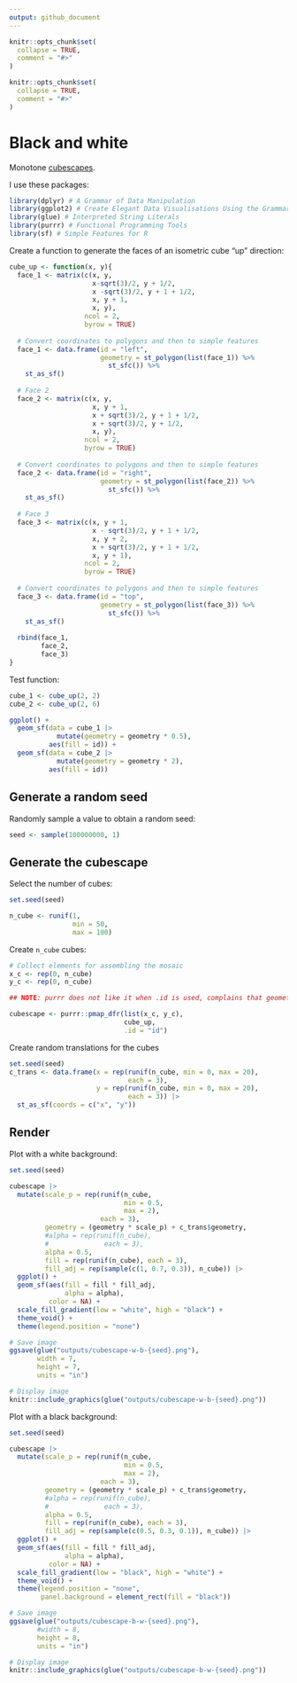 ```yaml
---
output: github_document
---
```


<!-- README.md is generated from README.Rmd. Please edit that file -->

```r
knitr::opts_chunk$set(
  collapse = TRUE,
  comment = "#>"
)
```

<!-- README.md is generated from README.Rmd. Please edit that file -->

```r
knitr::opts_chunk$set(
  collapse = TRUE,
  comment = "#>"
)
```

# Black and white

<!-- badges: start -->
<!-- badges: end -->

Monotone [cubescapes]().

I use these packages:
```r
library(dplyr) # A Grammar of Data Manipulation
library(ggplot2) # Create Elegant Data Visualisations Using the Grammar of Graphics
library(glue) # Interpreted String Literals
library(purrr) # Functional Programming Tools
library(sf) # Simple Features for R
```

Create a function to generate the faces of an isometric cube "up" direction:
```r
cube_up <- function(x, y){
  face_1 <- matrix(c(x, y, 
                     x-sqrt(3)/2, y + 1/2,
                     x -sqrt(3)/2, y + 1 + 1/2,
                     x, y + 1,
                     x, y),
                   ncol = 2,
                   byrow = TRUE)
  
  # Convert coordinates to polygons and then to simple features
  face_1 <- data.frame(id = "left",
                       geometry = st_polygon(list(face_1)) %>% 
                         st_sfc()) %>% 
    st_as_sf()
  
  # Face 2
  face_2 <- matrix(c(x, y,
                     x, y + 1,
                     x + sqrt(3)/2, y + 1 + 1/2,
                     x + sqrt(3)/2, y + 1/2,
                     x, y),
                   ncol = 2,
                   byrow = TRUE)
  
  # Convert coordinates to polygons and then to simple features
  face_2 <- data.frame(id = "right",
                       geometry = st_polygon(list(face_2)) %>% 
                         st_sfc()) %>% 
    st_as_sf()
  
  # Face 3
  face_3 <- matrix(c(x, y + 1,
                     x - sqrt(3)/2, y + 1 + 1/2,
                     x, y + 2,
                     x + sqrt(3)/2, y + 1 + 1/2,
                     x, y + 1),
                   ncol = 2,
                   byrow = TRUE)
  
  # Convert coordinates to polygons and then to simple features
  face_3 <- data.frame(id = "top",
                       geometry = st_polygon(list(face_3)) %>% 
                         st_sfc()) %>% 
    st_as_sf()
  
  rbind(face_1,
        face_2,
        face_3)
}
```

Test function:
```r
cube_1 <- cube_up(2, 2)
cube_2 <- cube_up(2, 6)

ggplot() +
  geom_sf(data = cube_1 |>
            mutate(geometry = geometry * 0.5),
          aes(fill = id)) + 
  geom_sf(data = cube_2 |>
            mutate(geometry = geometry * 2),
          aes(fill = id)) 
```

## Generate a random seed

Randomly sample a value to obtain a random seed:
```r
seed <- sample(100000000, 1)
```

## Generate the cubescape

Select the number of cubes:
```r
set.seed(seed)

n_cube <- runif(1, 
                min = 50, 
                max = 100)
```

Create `n_cube` cubes:
```r
# Collect elements for assembling the mosaic
x_c <- rep(0, n_cube)
y_c <- rep(0, n_cube)

## NOTE: purrr does not like it when .id is used, complains that geometry column not present: why?

cubescape <- purrr::pmap_dfr(list(x_c, y_c), 
                             cube_up, 
                             .id = "id")
```

Create random translations for the cubes
```r
set.seed(seed)
c_trans <- data.frame(x = rep(runif(n_cube, min = 0, max = 20),
                              each = 3), 
                      y = rep(runif(n_cube, min = 0, max = 20),
                              each = 3)) |>
  st_as_sf(coords = c("x", "y"))
```

## Render

Plot with a white background:
```r
set.seed(seed)

cubescape |>
  mutate(scale_p = rep(runif(n_cube,
                             min = 0.5,
                             max = 2),
                       each = 3),
         geometry = (geometry * scale_p) + c_trans$geometry,
         #alpha = rep(runif(n_cube),
         #              each = 3),
         alpha = 0.5,
         fill = rep(runif(n_cube), each = 3),
         fill_adj = rep(sample(c(1, 0.7, 0.3)), n_cube)) |>
  ggplot() +
  geom_sf(aes(fill = fill * fill_adj,
              alpha = alpha),
          color = NA) +
  scale_fill_gradient(low = "white", high = "black") +
  theme_void() + 
  theme(legend.position = "none")

# Save image
ggsave(glue("outputs/cubescape-w-b-{seed}.png"),
       width = 7,
       height = 7,
       units = "in")
```

```r
# Display image
knitr::include_graphics(glue("outputs/cubescape-w-b-{seed}.png"))
```

Plot with a black background:
```r
set.seed(seed)

cubescape |>
  mutate(scale_p = rep(runif(n_cube,
                             min = 0.5,
                             max = 2),
                       each = 3),
         geometry = (geometry * scale_p) + c_trans$geometry,
         #alpha = rep(runif(n_cube),
         #              each = 3),
         alpha = 0.5,
         fill = rep(runif(n_cube), each = 3),
         fill_adj = rep(sample(c(0.5, 0.3, 0.1)), n_cube)) |>
  ggplot() +
  geom_sf(aes(fill = fill * fill_adj,
              alpha = alpha),
          color = NA) +
  scale_fill_gradient(low = "black", high = "white") +
  theme_void() + 
  theme(legend.position = "none",
        panel.background = element_rect(fill = "black"))

# Save image
ggsave(glue("outputs/cubescape-b-w-{seed}.png"),
       #width = 8,
       height = 8,
       units = "in")

```

```r
# Display image
knitr::include_graphics(glue("outputs/cubescape-b-w-{seed}.png"))
```

